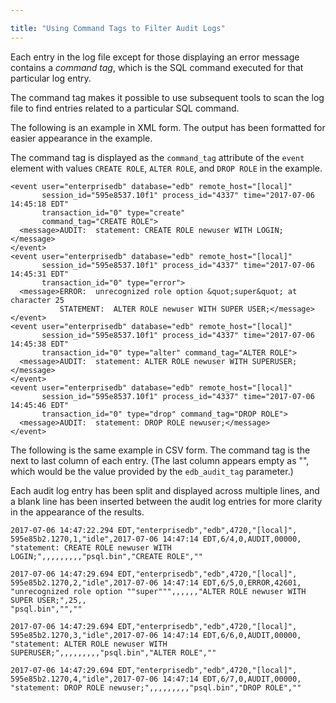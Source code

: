 ---

title: "Using Command Tags to Filter Audit Logs"
---

<div id="using_command_tags_to_filter_audit_logs" class="registered_link"></div>

Each entry in the log file except for those displaying an error message contains a *command tag*, which is the SQL command executed for that particular log entry.

The command tag makes it possible to use subsequent tools to scan the log file to find entries related to a particular SQL command.

The following is an example in XML form. The output has been formatted for easier appearance in the example.

The command tag is displayed as the `command_tag` attribute of the `event` element with values `CREATE ROLE`, `ALTER ROLE`, and `DROP ROLE` in the example.

```
<event user="enterprisedb" database="edb" remote_host="[local]"
       session_id="595e8537.10f1" process_id="4337" time="2017-07-06 14:45:18 EDT"
       transaction_id="0" type="create"
       command_tag="CREATE ROLE">
  <message>AUDIT:  statement: CREATE ROLE newuser WITH LOGIN;</message>
</event>
<event user="enterprisedb" database="edb" remote_host="[local]"
       session_id="595e8537.10f1" process_id="4337" time="2017-07-06 14:45:31 EDT"
       transaction_id="0" type="error">
  <message>ERROR:  unrecognized role option &quot;super&quot; at character 25
           STATEMENT:  ALTER ROLE newuser WITH SUPER USER;</message>
</event>
<event user="enterprisedb" database="edb" remote_host="[local]"
       session_id="595e8537.10f1" process_id="4337" time="2017-07-06 14:45:38 EDT"
       transaction_id="0" type="alter" command_tag="ALTER ROLE">
  <message>AUDIT:  statement: ALTER ROLE newuser WITH SUPERUSER;</message>
</event>
<event user="enterprisedb" database="edb" remote_host="[local]"
       session_id="595e8537.10f1" process_id="4337" time="2017-07-06 14:45:46 EDT"
       transaction_id="0" type="drop" command_tag="DROP ROLE">
  <message>AUDIT:  statement: DROP ROLE newuser;</message>
</event>
```

The following is the same example in CSV form. The command tag is the next to last column of each entry. (The last column appears empty as "", which would be the value provided by the `edb_audit_tag` parameter.)

Each audit log entry has been split and displayed across multiple lines, and a blank line has been inserted between the audit log entries for more clarity in the appearance of the results.

```
2017-07-06 14:47:22.294 EDT,"enterprisedb","edb",4720,"[local]",
595e85b2.1270,1,"idle",2017-07-06 14:47:14 EDT,6/4,0,AUDIT,00000,
"statement: CREATE ROLE newuser WITH LOGIN;",,,,,,,,,"psql.bin","CREATE ROLE",""

2017-07-06 14:47:29.694 EDT,"enterprisedb","edb",4720,"[local]",
595e85b2.1270,2,"idle",2017-07-06 14:47:14 EDT,6/5,0,ERROR,42601,
"unrecognized role option ""super""",,,,,,"ALTER ROLE newuser WITH SUPER USER;",25,,
"psql.bin","",""

2017-07-06 14:47:29.694 EDT,"enterprisedb","edb",4720,"[local]",
595e85b2.1270,3,"idle",2017-07-06 14:47:14 EDT,6/6,0,AUDIT,00000,
"statement: ALTER ROLE newuser WITH SUPERUSER;",,,,,,,,,"psql.bin","ALTER ROLE",""

2017-07-06 14:47:29.694 EDT,"enterprisedb","edb",4720,"[local]",
595e85b2.1270,4,"idle",2017-07-06 14:47:14 EDT,6/7,0,AUDIT,00000,
"statement: DROP ROLE newuser;",,,,,,,,,"psql.bin","DROP ROLE",""
```

